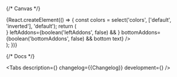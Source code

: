 

<Meta title='Components/FormControl' component={FormControl} id='FormControl' />

{/* Canvas */}

<Story name='FormControl'>
    {React.createElement(() => {
        const colors = select('colors', ['default', 'inverted'], 'default');
        return (
            <div
                style={{
                    backgroundColor:
                        colors === 'inverted'
                            ? 'var(--color-light-bg-primary-inverted)'
                            : 'transparent',
                    padding: '8px',
                    position: 'absolute',
                    top: 0,
                    left: 0,
                    right: 0,
                    bottom: 0,
                }}
            >
                <FormControl
                    block={boolean('block', true)}
                    size={select('size', ['s', 'm', 'l', 'xl'], 's')}
                    colors={colors}
                    disabled={boolean('disabled', false)}
                    filled={boolean('filled', false)}
                    focused={boolean('focused', false)}
                    label={text('label', '')}
                    labelView={select('labelView', ['inner', 'outer'], 'inner')}
                    hint={text('hint', '')}
                    error={text('error', '')}
                    rightAddons={boolean('rightAddons', false) && <StarMIcon />}
                    leftAddons={boolean('leftAddons', false) && <StarMIcon />}
                    bottomAddons={boolean('bottomAddons', false) && <span>bottom text</span>}
                />
            </div>
        );
    })}
</Story>

{/* Docs */}

<ComponentHeader
    name='FormControl'
    version={packageJson.version}
    package='@alfalab/core-components/form-control'
    children='Базовый компонент для построения полей ввода — input, textarea, select и др.'
/>

<Tabs
    description={<Description />}
    changelog={<Markdown>{Changelog}</Markdown>}
    development={<Development />}
/>
